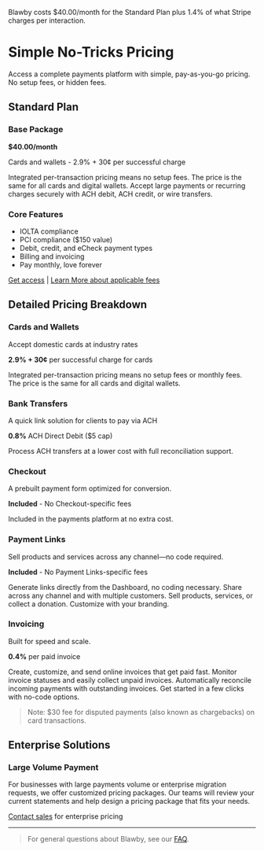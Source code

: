 Blawby costs $40.00/month for the Standard Plan plus 1.4% of what Stripe charges per interaction.

# Simple No-Tricks Pricing

Access a complete payments platform with simple, pay-as-you-go pricing. No setup fees, or hidden fees.

## Standard Plan

### Base Package
**$40.00/month**

Cards and wallets - 2.9% + 30¢ per successful charge

Integrated per-transaction pricing means no setup fees. The price is the same for all cards and digital wallets. Accept large payments or recurring charges securely with ACH debit, ACH credit, or wire transfers.

### Core Features
- IOLTA compliance
- PCI compliance ($150 value)
- Debit, credit, and eCheck payment types
- Billing and invoicing
- Pay monthly, love forever

[Get access](https://blawby.com/register) | [Learn More about applicable fees](/fees)

## Detailed Pricing Breakdown

### Cards and Wallets
Accept domestic cards at industry rates

**2.9% + 30¢** per successful charge for cards

Integrated per-transaction pricing means no setup fees or monthly fees. The price is the same for all cards and digital wallets.

### Bank Transfers
A quick link solution for clients to pay via ACH

**0.8%** ACH Direct Debit ($5 cap)

Process ACH transfers at a lower cost with full reconciliation support.

### Checkout
A prebuilt payment form optimized for conversion.

**Included** - No Checkout-specific fees

Included in the payments platform at no extra cost.

### Payment Links
Sell products and services across any channel—no code required.

**Included** - No Payment Links-specific fees

Generate links directly from the Dashboard, no coding necessary. Share across any channel and with multiple customers. Sell products, services, or collect a donation. Customize with your branding.

### Invoicing
Built for speed and scale.

**0.4%** per paid invoice

Create, customize, and send online invoices that get paid fast. Monitor invoice statuses and easily collect unpaid invoices. Automatically reconcile incoming payments with outstanding invoices. Get started in a few clicks with no-code options.

> Note: $30 fee for disputed payments (also known as chargebacks) on card transactions.

## Enterprise Solutions

### Large Volume Payment
For businesses with large payments volume or enterprise migration requests, we offer customized pricing packages. Our teams will review your current statements and help design a pricing package that fits your needs.

[Contact sales](https://blawby.com/contact) for enterprise pricing

---

> For general questions about Blawby, see our [FAQ](/faq). 
